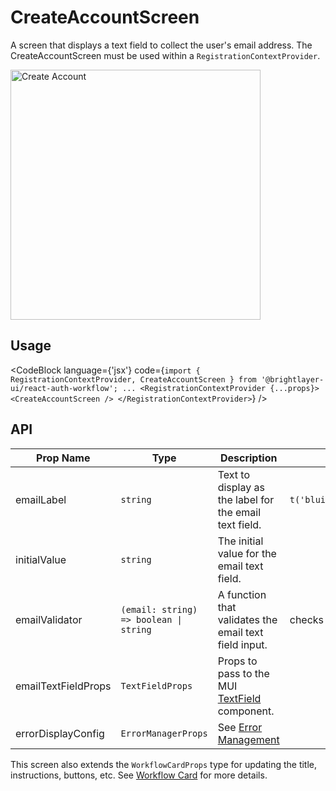
# CreateAccountScreen

A screen that displays a text field to collect the user's email address. The CreateAccountScreen must be used within a `RegistrationContextProvider`.

<img width="400" alt="Create Account" src={CreateAccount} />

## Usage

<CodeBlock
    language={'jsx'}
    code={`import { RegistrationContextProvider, CreateAccountScreen } from '@brightlayer-ui/react-auth-workflow';
    ...
<RegistrationContextProvider {...props}>
    <CreateAccountScreen />
</RegistrationContextProvider>`}
/>

## API

| Prop Name | Type | Description | Default |
|---|---|---|---|
| emailLabel | `string` | Text to display as the label for the email text field. | `t('bluiAuth:CREATE_ACCOUNT.EMAIL_ADDRESS')` |
| initialValue | `string` | The initial value for the email text field. |  |
| emailValidator | `(email: string) => boolean \| string` | A function that validates the email text field input. | checks against valid email regex |
| emailTextFieldProps | `TextFieldProps` | Props to pass to the MUI [TextField](https://mui.com/material-ui/api/text-field/) component. |  |
| errorDisplayConfig | `ErrorManagerProps` | See [Error Management](/workflows/error-management/) |  |

This screen also extends the `WorkflowCardProps` type for updating the title, instructions, buttons, etc. See [Workflow Card](/workflows/workflow-card/) for more details.